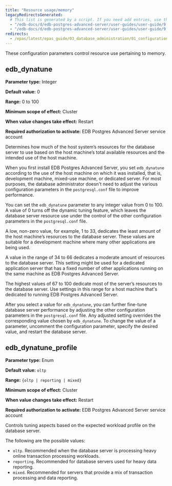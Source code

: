 ```yaml
---
title: "Resource usage/memory"
legacyRedirectsGenerated:
  # This list is generated by a script. If you need add entries, use the `legacyRedirects` key.
  - "/edb-docs/d/edb-postgres-advanced-server/user-guides/user-guide/9.6/EDB_Postgres_Advanced_Server_Guide.1.13.html"
  - "/edb-docs/d/edb-postgres-advanced-server/user-guides/user-guide/9.5/EDB_Postgres_Enterprise_Guide.1.013.html"
redirects:
  - /epas/latest/epas_guide/03_database_administration/01_configuration_parameters/03_configuration_parameters_by_functionality/02_resource_usage_memory/ #generated for docs/epas/reorg-role-use-case-mode
---
```


<div id="resource_usage_memory" class="registered_link"></div>

These configuration parameters control resource use pertaining to memory.

## edb_dynatune

**Parameter type:** Integer

**Default value:** 0

**Range:** 0 to 100

**Minimum scope of effect:** Cluster

**When value changes take effect:** Restart

**Required authorization to activate:** EDB Postgres Advanced Server service account

Determines how much of the host system’s resources for the database server to use based on the host machine’s total available resources and the intended use of the host machine.

When you first install EDB Postgres Advanced Server, you set `edb_dynatune` according to the use of the host machine on which it was installed, that is, development machine, mixed-use machine, or dedicated server. For most purposes, the database administrator doesn't need to adjust the various configuration parameters in the `postgresql.conf` file to improve performance.

You can set the `edb_dynatune` parameter to any integer value from 0 to 100. A value of 0 turns off the dynamic tuning feature, which leaves the database server resource use under the control of the other configuration parameters in the `postgresql.conf` file.

A low, non-zero value, for example, 1 to 33, dedicates the least amount of the host machine’s resources to the database server. These values are suitable for a development machine where many other applications are being used.

A value in the range of 34 to 66 dedicates a moderate amount of resources to the database server. This setting might be used for a dedicated application server that has a fixed number of other applications running on the same machine as EDB Postgres Advanced Server.

The highest values of 67 to 100 dedicate most of the server’s resources to the database server. Use settings in this range for a host machine that's dedicated to running EDB Postgres Advanced Server.

After you select a value for `edb_dynatune`, you can further fine-tune database server performance by adjusting the other configuration parameters in the `postgresql.conf` file. Any adjusted setting overrides the corresponding value chosen by `edb_dynatune`. To change the value of a parameter, uncomment the configuration parameter, specify the desired value, and restart the database server.

## edb_dynatune_profile

**Parameter type:** Enum

**Default value:** `oltp`

**Range:** `{oltp | reporting | mixed}`

**Minimum scope of effect:** Cluster

**When value changes take effect:** Restart

**Required authorization to activate:** EDB Postgres Advanced Server service account

Controls tuning aspects based on the expected workload profile on the database server.

The following are the possible values:

-   `oltp`. Recommended when the database server is processing heavy online transaction processing workloads.
-   `reporting`. Recommended for database servers used for heavy data reporting.
-   `mixed`. Recommended for servers that provide a mix of transaction processing and data reporting.
